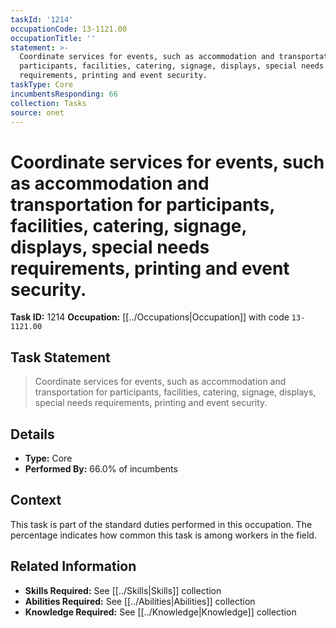 ```yaml
---
taskId: '1214'
occupationCode: 13-1121.00
occupationTitle: ''
statement: >-
  Coordinate services for events, such as accommodation and transportation for
  participants, facilities, catering, signage, displays, special needs
  requirements, printing and event security.
taskType: Core
incumbentsResponding: 66
collection: Tasks
source: onet
---
```

# Coordinate services for events, such as accommodation and transportation for participants, facilities, catering, signage, displays, special needs requirements, printing and event security.

**Task ID:** 1214
**Occupation:** [[../Occupations|Occupation]] with code `13-1121.00`

## Task Statement

> Coordinate services for events, such as accommodation and transportation for participants, facilities, catering, signage, displays, special needs requirements, printing and event security.

## Details

- **Type:** Core
- **Performed By:** 66.0% of incumbents

## Context

This task is part of the standard duties performed in this occupation. The percentage indicates how common this task is among workers in the field.

## Related Information

- **Skills Required:** See [[../Skills|Skills]] collection
- **Abilities Required:** See [[../Abilities|Abilities]] collection
- **Knowledge Required:** See [[../Knowledge|Knowledge]] collection
